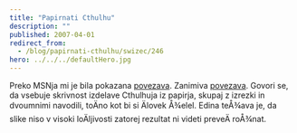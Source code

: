 ```yaml
---
title: "Papirnati Cthulhu"
description: ""
published: 2007-04-01
redirect_from:
  - /blog/papirnati-cthulhu/swizec/246
hero: ../../../defaultHero.jpg
---
```


Preko MSNja mi je bila pokazana [povezava](https://swizec.com/index.php/mode=ACP/submode=ACP_news//). Zanimiva [povezava](https://swizec.com/index.php/mode=ACP/submode=ACP_news//). Govori se, da vsebuje skrivnost izdelave Cthulhuja iz papirja, skupaj z izrezki in dvoumnimi navodili, toÄno kot bi si Älovek Å¾elel. Edina teÅ¾ava je, da slike niso v visoki loÄljivosti zatorej rezultat ni videti preveÄ roÅ¾nat.

